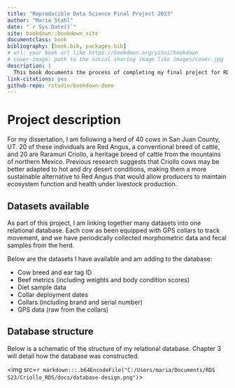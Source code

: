 ```yaml
--- 
title: "Reproducible Data Science Final Project 2023"
author: "Maria Stahl"
date: "`r Sys.Date()`"
site: bookdown::bookdown_site
documentclass: book
bibliography: [book.bib, packages.bib]
# url: your book url like https://bookdown.org/yihui/bookdown
# cover-image: path to the social sharing image like images/cover.jpg
description: |
  This book documents the process of completing my final project for RDS 2023.
link-citations: yes
github-repo: rstudio/bookdown-demo
---
```


# Project description

For my dissertation, I am following a herd of 40 cows in San Juan County, UT. 20 of these individuals are Red Angus, a conventional breed of cattle, and 20 are Raramuri Criollo, a heritage breed of cattle from the mountains of northern Mexico. Previous research suggests that Criollo cows may be better adapted to hot and dry desert conditions, making them a more sustainable alternative to Red Angus that would allow producers to maintain ecosystem function and health under livestock production.

## Datasets available 

As part of this project, I am linking together many datasets into one relational database. Each cow as been equipped with GPS collars to track movement, and we have periodically collected morphometric data and fecal samples from the herd. 

Below are the datasets I have available and am adding to the database:
<ul>
<li>Cow breed and ear tag ID</li>
<li>Beef metrics (including weights and body condition scores)</li>
<li>Diet sample data</li>
<li>Collar deployment dates</li>
<li>Collars (including brand and serial number)</li>
<li>GPS data (raw from the collars)</li>
</ul>

## Database structure
Below is a schematic of the structure of my relational database. Chapter 3 will detail how the database was constructed.

<img src=`r markdown:::.b64EncodeFile("C:/Users/maria/Documents/RDS S23/Criollo_RDS/docs/database-design.png")`>




